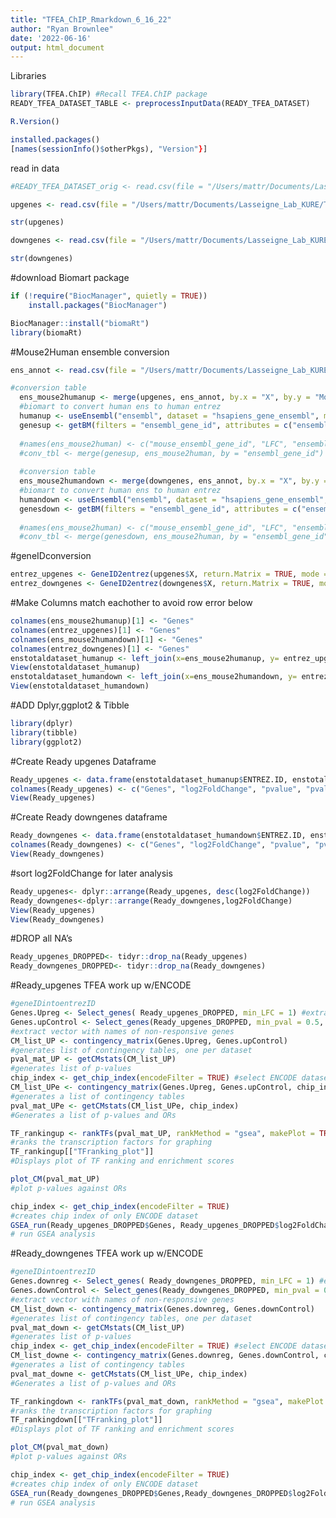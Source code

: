 ```yaml
---
title: "TFEA_ChIP_Rmarkdown_6_16_22"
author: "Ryan Brownlee"
date: '2022-06-16'
output: html_document
---
```


Libraries
```r
library(TFEA.ChIP) #Recall TFEA.ChIP package
READY_TFEA_DATASET_TABLE <- preprocessInputData(READY_TFEA_DATASET)
```
```r
R.Version()
```

```r
installed.packages()
[names(sessionInfo()$otherPkgs), "Version"}]
```

read in data
```r
#READY_TFEA_DATASET_orig <- read.csv(file = "/Users/mattr/Documents/Lasseigne_Lab_KURE/FULL_TFEA_DATASET.csv")

upgenes <- read.csv(file = "/Users/mattr/Documents/Lasseigne_Lab_KURE/TFEA_Lasseigne_Lab_Brownlee/deseq2_upgenes.csv")

str(upgenes)

downgenes <- read.csv(file = "/Users/mattr/Documents/Lasseigne_Lab_KURE/TFEA_Lasseigne_Lab_Brownlee/deseq2_downgenes.csv")

str(downgenes)
```

#download Biomart package
```r
if (!require("BiocManager", quietly = TRUE))
    install.packages("BiocManager")

BiocManager::install("biomaRt")
library(biomaRt)
```

#Mouse2Human ensemble conversion
```r
ens_annot <- read.csv(file = "/Users/mattr/Documents/Lasseigne_Lab_KURE/TFEA_Lasseigne_Lab_Brownlee/annot_ens_humanmouse.csv")

#conversion table
  ens_mouse2humanup <- merge(upgenes, ens_annot, by.x = "X", by.y = "Mouse.gene.stable.ID")
  #biomart to convert human ens to human entrez
  humanup <- useEnsembl("ensembl", dataset = "hsapiens_gene_ensembl", mirror = "useast")
  genesup <- getBM(filters = "ensembl_gene_id", attributes = c("ensembl_gene_id","entrezgene_id"), values = ens_mouse2humanup$Gene.stable.ID, mart = humanup)
  
  #names(ens_mouse2human) <- c("mouse_ensembl_gene_id", "LFC", "ensembl_gene_id")
  #conv_tbl <- merge(genesup, ens_mouse2human, by = "ensembl_gene_id")
  
  #conversion table
  ens_mouse2humandown <- merge(downgenes, ens_annot, by.x = "X", by.y = "Mouse.gene.stable.ID")
  #biomart to convert human ens to human entrez
  humandown <- useEnsembl("ensembl", dataset = "hsapiens_gene_ensembl", mirror = "useast")
  genesdown <- getBM(filters = "ensembl_gene_id", attributes = c("ensembl_gene_id","entrezgene_id"), values = ens_mouse2humandown$Gene.stable.ID, mart = humandown)
  
  #names(ens_mouse2human) <- c("mouse_ensembl_gene_id", "LFC", "ensembl_gene_id")
  #conv_tbl <- merge(genesdown, ens_mouse2human, by = "ensembl_gene_id")
```

#geneIDconversion
```r
entrez_upgenes <- GeneID2entrez(upgenes$X, return.Matrix = TRUE, mode = "m2m")
entrez_downgenes <- GeneID2entrez(downgenes$X, return.Matrix = TRUE, mode = "m2m" )
```

#Make Columns match eachother to avoid row error below
```r
colnames(ens_mouse2humanup)[1] <- "Genes"
colnames(entrez_upgenes)[1] <- "Genes"
colnames(ens_mouse2humandown)[1] <- "Genes"
colnames(entrez_downgenes)[1] <- "Genes"
enstotaldataset_humanup <- left_join(x=ens_mouse2humanup, y= entrez_upgenes, by = "Genes", copy = TRUE)
View(enstotaldataset_humanup)
enstotaldataset_humandown <- left_join(x=ens_mouse2humandown, y= entrez_downgenes, by = "Genes", copy = TRUE)
View(enstotaldataset_humandown)

```
#ADD Dplyr,ggplot2 & Tibble
```r
library(dplyr)
library(tibble)
library(ggplot2)
```

#Create Ready upgenes Dataframe
```r
Ready_upgenes <- data.frame(enstotaldataset_humanup$ENTREZ.ID, enstotaldataset_humanup$log2FoldChange, enstotaldataset_humanup$pvalue, enstotaldataset_humanup$padj)
colnames(Ready_upgenes) <- c("Genes", "log2FoldChange", "pvalue", "pval.adj")
View(Ready_upgenes)
```

#Create Ready downgenes dataframe
```r
Ready_downgenes <- data.frame(enstotaldataset_humandown$ENTREZ.ID, enstotaldataset_humandown$log2FoldChange, enstotaldataset_humandown$pvalue, enstotaldataset_humandown$padj)
colnames(Ready_downgenes) <- c("Genes", "log2FoldChange", "pvalue", "pval.adj")
View(Ready_downgenes)
```

#sort log2FoldChange for later analysis
```r
Ready_upgenes<- dplyr::arrange(Ready_upgenes, desc(log2FoldChange))
Ready_downgenes<-dplyr::arrange(Ready_downgenes,log2FoldChange)
View(Ready_upgenes)
View(Ready_downgenes)
```

#DROP all NA's
```r
Ready_upgenes_DROPPED<- tidyr::drop_na(Ready_upgenes)
Ready_downgenes_DROPPED<- tidyr::drop_na(Ready_downgenes)
```

#Ready_upgenes TFEA work up w/ENCODE
```r
#geneIDintoentrezID
Genes.Upreg <- Select_genes( Ready_upgenes_DROPPED, min_LFC = 1) #extract vector with names of upregulated genes
Genes.upControl <- Select_genes(Ready_upgenes_DROPPED, min_pval = 0.5, max_pval = 1, min_LFC = -0.25, max_LFC = 0.25)
#extract vector with names of non-responsive genes
CM_list_UP <- contingency_matrix(Genes.Upreg, Genes.upControl)
#generates list of contingency tables, one per dataset
pval_mat_UP <- getCMstats(CM_list_UP)
#generates list of p-values
chip_index <- get_chip_index(encodeFilter = TRUE) #select ENCODE datasets only
CM_list_UPe <- contingency_matrix(Genes.Upreg, Genes.upControl, chip_index)
#generates a list of contingency tables
pval_mat_UPe <- getCMstats(CM_list_UPe, chip_index)
#Generates a list of p-values and ORs
```

```r
TF_rankingup <- rankTFs(pval_mat_UP, rankMethod = "gsea", makePlot = TRUE)
#ranks the transcription factors for graphing
TF_rankingup[["TFranking_plot"]]
#Displays plot of TF ranking and enrichment scores
```

```r
plot_CM(pval_mat_UP)
#plot p-values against ORs
```

```r
chip_index <- get_chip_index(encodeFilter = TRUE)
#creates chip index of only ENCODE dataset
GSEA_run(Ready_upgenes_DROPPED$Genes, Ready_upgenes_DROPPED$log2FoldChange, chip_index, get.RES = TRUE)
# run GSEA analysis
```

#Ready_downgenes TFEA work up w/ENCODE
```r
#geneIDintoentrezID
Genes.downreg <- Select_genes( Ready_downgenes_DROPPED, min_LFC = 1) #extract vector with names of upregulated genes
Genes.downControl <- Select_genes(Ready_downgenes_DROPPED, min_pval = 0.5, max_pval = 1, min_LFC = -0.25, max_LFC = 0.25)
#extract vector with names of non-responsive genes
CM_list_down <- contingency_matrix(Genes.downreg, Genes.downControl)
#generates list of contingency tables, one per dataset
pval_mat_down <- getCMstats(CM_list_UP)
#generates list of p-values
chip_index <- get_chip_index(encodeFilter = TRUE) #select ENCODE datasets only
CM_list_downe <- contingency_matrix(Genes.downreg, Genes.downControl, chip_index)
#generates a list of contingency tables
pval_mat_downe <- getCMstats(CM_list_UPe, chip_index)
#Generates a list of p-values and ORs
```

```r
TF_rankingdown <- rankTFs(pval_mat_down, rankMethod = "gsea", makePlot = TRUE)
#ranks the transcription factors for graphing
TF_rankingdown[["TFranking_plot"]]
#Displays plot of TF ranking and enrichment scores
```

```r
plot_CM(pval_mat_down)
#plot p-values against ORs
```

```r
chip_index <- get_chip_index(encodeFilter = TRUE)
#creates chip index of only ENCODE dataset
GSEA_run(Ready_downgenes_DROPPED$Genes,Ready_downgenes_DROPPED$log2FoldChange, chip_index, get.RES = TRUE)
# run GSEA analysis
```
